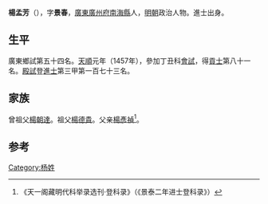 {{Otheruses|other=名为杨景春的其他人物|杨景春}}

'''楊孟芳'''（{{bd|1435年||？}}），字'''景春'''，[[廣東等處承宣布政使司|廣東]][[广州府|廣州府]][[南海区|南海縣]]人，[[明朝|明朝]]政治人物。進士出身。

== 生平 ==
廣東鄉試第五十四名。[[天顺_(明朝)|天順]]元年（1457年），參加丁丑科[[會試|會試]]，得[[貢士|貢士]]第八十一名。[[殿試|殿試]]登[[進士|進士]]第三甲第一百七十三名。

== 家族 ==
曾祖父[[楊朝達|楊朝達]]。祖父[[楊德貴|楊德貴]]。父亲[[楊彥禎|楊彥禎]]<ref>《天一阁藏明代科举录选刊·登科录》（《景泰二年进士登科录》）</ref>。

==参考==
{{reflist}}
{{天順元年丁丑科殿試金榜}}
{{Authority control}}
{{明朝人物小作品}}
{{DEFAULTSORT:}}
[[Category:杨姓|Category:杨姓]]